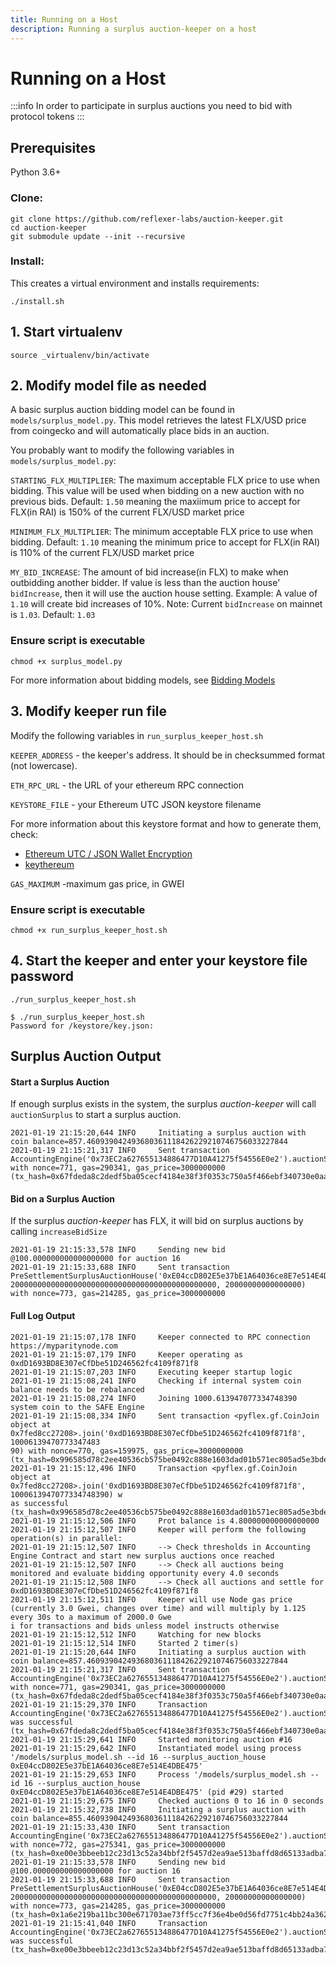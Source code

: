 ```yaml
---
title: Running on a Host
description: Running a surplus auction-keeper on a host
---
```


# Running on a Host

:::info
In order to participate in surplus auctions you need to bid with protocol tokens
:::

## Prerequisites

Python 3.6+

### Clone:

```
git clone https://github.com/reflexer-labs/auction-keeper.git
cd auction-keeper
git submodule update --init --recursive
```

### Install:

This creates a virtual environment and installs requirements:

`./install.sh`

## 1. Start virtualenv

`source _virtualenv/bin/activate`

## 2. Modify model file as needed

A basic surplus auction bidding model can be found in `models/surplus_model.py`. This model retrieves the latest FLX/USD price from coingecko and will automatically place bids in an auction.

You probably want to modify the following variables in `models/surplus_model.py`:

`STARTING_FLX_MULTIPLIER`: The maximum acceptable FLX price to use when bidding. This value will be used when bidding on a new auction with no previous bids. Default: `1.50` meaning the maxiimum price to accept for FLX(in RAI) is 150% of the current FLX/USD market price

`MINIMUM_FLX_MULTIPLIER`: The minimum acceptable FLX price to use when bidding. Default: `1.10` meaning the minimum price to accept for FLX(in RAI) is 110% of the current FLX/USD market price

`MY_BID_INCREASE`: The amount of bid increase(in FLX) to make when outbidding another bidder. If value is less than the auction house' `bidIncrease`, then it will use the auction house setting. Example: A value of `1.10` will create bid increases of 10%. Note: Current `bidIncrease` on mainnet is `1.03`. Default: `1.03`

### Ensure script is executable

`chmod +x surplus_model.py`

For more information about bidding models, see [Bidding Models](../bidding-models.md)

## 3. Modify keeper run file

Modify the following variables in `run_surplus_keeper_host.sh`

`KEEPER_ADDRESS` - the keeper's address. It should be in checksummed format (not lowercase).

`ETH_RPC_URL` - the URL of your ethereum RPC connection

`KEYSTORE_FILE` - your Ethereum UTC JSON keystore filename

For more information about this keystore format and how to generate them, check:

* [Ethereum UTC / JSON Wallet Encryption](https://wizardforcel.gitbooks.io/practical-cryptography-for-developers-book/content/symmetric-key-ciphers/ethereum-wallet-encryption.html)
* [keythereum](https://github.com/ethereumjs/keythereum)

`GAS_MAXIMUM` -maximum gas price, in GWEI

### Ensure script is executable

`chmod +x run_surplus_keeper_host.sh`

## 4. Start the keeper and enter your keystore file password

`./run_surplus_keeper_host.sh`

```
$ ./run_surplus_keeper_host.sh
Password for /keystore/key.json:
```

## Surplus Auction Output

#### Start a Surplus Auction

If enough surplus exists in the system, the surplus _auction-keeper_ will call `auctionSurplus` to start a surplus auction.

```
2021-01-19 21:15:20,644 INFO     Initiating a surplus auction with coin balance=857.460939042493680361118426229210746756033227844
2021-01-19 21:15:21,317 INFO     Sent transaction AccountingEngine('0x73EC2a627655134886477D10A41275f54556E0e2').auctionSurplus() with nonce=771, gas=290341, gas_price=3000000000 (tx_hash=0x67fdeda8c2dedf5ba05cecf4184e38f3f0353c750a5f466ebf340730e0aa330e)
```

#### Bid on a Surplus Auction

If the surplus _auction-keeper_ has FLX, it will bid on surplus auctions by calling `increaseBidSize`

```
2021-01-19 21:15:33,578 INFO     Sending new bid @100.000000000000000000 for auction 16
2021-01-19 21:15:33,688 INFO     Sent transaction PreSettlementSurplusAuctionHouse('0xE04ccD802E5e37bE1A64036ce8E7e514E4DBE475').increaseBidSize(16, 2000000000000000000000000000000000000000000000, 20000000000000000) with nonce=773, gas=214285, gas_price=3000000000
```

#### Full Log Output

```
2021-01-19 21:15:07,178 INFO     Keeper connected to RPC connection https://myparitynode.com
2021-01-19 21:15:07,179 INFO     Keeper operating as 0xdD1693BD8E307eCfDbe51D246562fc4109f871f8
2021-01-19 21:15:07,203 INFO     Executing keeper startup logic
2021-01-19 21:15:08,241 INFO     Checking if internal system coin balance needs to be rebalanced
2021-01-19 21:15:08,274 INFO     Joining 1000.613947077334748390 system coin to the SAFE Engine
2021-01-19 21:15:08,334 INFO     Sent transaction <pyflex.gf.CoinJoin object at 0x7fed8cc27208>.join('0xdD1693BD8E307eCfDbe51D246562fc4109f871f8', 10006139470773347483
90) with nonce=770, gas=159975, gas_price=3000000000 (tx_hash=0x996585d78c2ee40536cb575be0492c888e1603dad01b571ec805ad5e3bde231f)
2021-01-19 21:15:12,496 INFO     Transaction <pyflex.gf.CoinJoin object at 0x7fed8cc27208>.join('0xdD1693BD8E307eCfDbe51D246562fc4109f871f8', 1000613947077334748390) w
as successful (tx_hash=0x996585d78c2ee40536cb575be0492c888e1603dad01b571ec805ad5e3bde231f)
2021-01-19 21:15:12,506 INFO     Prot balance is 4.800000000000000000
2021-01-19 21:15:12,507 INFO     Keeper will perform the following operation(s) in parallel:
2021-01-19 21:15:12,507 INFO     --> Check thresholds in Accounting Engine Contract and start new surplus auctions once reached
2021-01-19 21:15:12,507 INFO     --> Check all auctions being monitored and evaluate bidding opportunity every 4.0 seconds
2021-01-19 21:15:12,508 INFO     --> Check all auctions and settle for 0xdD1693BD8E307eCfDbe51D246562fc4109f871f8
2021-01-19 21:15:12,511 INFO     Keeper will use Node gas price (currently 3.0 Gwei, changes over time) and will multiply by 1.125 every 30s to a maximum of 2000.0 Gwe
i for transactions and bids unless model instructs otherwise
2021-01-19 21:15:12,512 INFO     Watching for new blocks
2021-01-19 21:15:12,514 INFO     Started 2 timer(s)
2021-01-19 21:15:20,644 INFO     Initiating a surplus auction with coin balance=857.460939042493680361118426229210746756033227844
2021-01-19 21:15:21,317 INFO     Sent transaction AccountingEngine('0x73EC2a627655134886477D10A41275f54556E0e2').auctionSurplus() with nonce=771, gas=290341, gas_price=3000000000 (tx_hash=0x67fdeda8c2dedf5ba05cecf4184e38f3f0353c750a5f466ebf340730e0aa330e)
2021-01-19 21:15:29,370 INFO     Transaction AccountingEngine('0x73EC2a627655134886477D10A41275f54556E0e2').auctionSurplus() was successful (tx_hash=0x67fdeda8c2dedf5ba05cecf4184e38f3f0353c750a5f466ebf340730e0aa330e)
2021-01-19 21:15:29,641 INFO     Started monitoring auction #16
2021-01-19 21:15:29,642 INFO     Instantiated model using process '/models/surplus_model.sh --id 16 --surplus_auction_house 0xE04ccD802E5e37bE1A64036ce8E7e514E4DBE475'
2021-01-19 21:15:29,653 INFO     Process '/models/surplus_model.sh --id 16 --surplus_auction_house 0xE04ccD802E5e37bE1A64036ce8E7e514E4DBE475' (pid #29) started
2021-01-19 21:15:29,675 INFO     Checked auctions 0 to 16 in 0 seconds
2021-01-19 21:15:32,738 INFO     Initiating a surplus auction with coin balance=855.460939042493680361118426229210746756033227844
2021-01-19 21:15:33,430 INFO     Sent transaction AccountingEngine('0x73EC2a627655134886477D10A41275f54556E0e2').auctionSurplus() with nonce=772, gas=275341, gas_price=3000000000 (tx_hash=0xe00e3bbeeb12c23d13c52a34bbf2f5457d2ea9ae513baffd8d65133adba7b19d)
2021-01-19 21:15:33,578 INFO     Sending new bid @100.000000000000000000 for auction 16
2021-01-19 21:15:33,688 INFO     Sent transaction PreSettlementSurplusAuctionHouse('0xE04ccD802E5e37bE1A64036ce8E7e514E4DBE475').increaseBidSize(16, 2000000000000000000000000000000000000000000000, 20000000000000000) with nonce=773, gas=214285, gas_price=3000000000 (tx_hash=0x1a6e219ba11bc300e671703ae73ff5cc7f36e4be0d56fd7751c4bb24a3628106)
2021-01-19 21:15:41,040 INFO     Transaction AccountingEngine('0x73EC2a627655134886477D10A41275f54556E0e2').auctionSurplus() was successful (tx_hash=0xe00e3bbeeb12c23d13c52a34bbf2f5457d2ea9ae513baffd8d65133adba7b19d)
```
